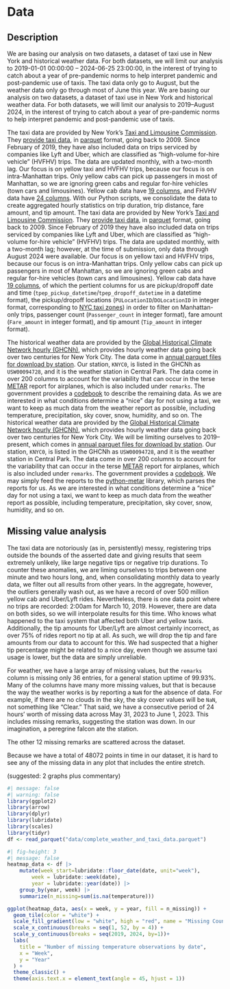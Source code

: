 # Data

## Description

We are basing our analysis on two datasets, a dataset of taxi use in New
York and historical weather data. For both datasets, we will limit our
analysis to 2019-01-01 00:00:00 – 2024-06-25 23:00:00, in the interest of trying to catch about a
year of pre-pandemic norms to help interpret pandemic and post-pandemic use
of taxis. The taxi data only go to August, but the weather data only go
through most of June this year.
We are basing our analysis on two datasets, a dataset of taxi use in New York and historical weather data. For both datasets, we will limit our analysis to 2019–August 2024, in the interest of trying to catch about a year of pre-pandemic norms to help interpret pandemic and post-pandemic use of taxis.

The taxi data are provided by New York’s [Taxi and Limousine
Commission](https://www.nyc.gov/site/tlc/index.page). They [provide taxi
data](https://www.nyc.gov/site/tlc/about/tlc-trip-record-data.page), in
[parquet](https://parquet.apache.org/) format, going back to 2009. Since
February of 2019, they have also included data on trips serviced by
companies like Lyft and Uber, which are classified as “high-volume for-hire
vehicle” (HVFHV) trips. The data are updated monthly, with a two-month lag.
Our focus is on yellow taxi and HVFHV trips, because our focus
is on intra-Manhattan trips. Only yellow cabs can pick up passengers in
most of Manhattan, so we are ignoring green cabs and regular for-hire
vehicles (town cars and limousines). Yellow cab data have [19
columns](https://www.nyc.gov/assets/tlc/downloads/pdf/data_dictionary_trip_records_yellow.pdf),
and FHVHV data have [24 columns](https://www.nyc.gov/assets/tlc/downloads/pdf/data_dictionary_trip_records_hvfhs.pdf).
With our Python scripts, we consolidate the data to create 
aggregated hourly statistics on trip duration, trip distance, fare amount,
and tip amount.
The taxi data are provided by New York’s [Taxi and Limousine Commission](https://www.nyc.gov/site/tlc/index.page). They [provide taxi data](https://www.nyc.gov/site/tlc/about/tlc-trip-record-data.page), in [parquet](https://parquet.apache.org/) format, going back to 2009. Since February of 2019 they have also included data on trips serviced by companies like Lyft and Uber, which are classified as “high-volume for-hire vehicle” (HVFHV) trips. The data are updated monthly, with a two-month lag; however, at the time of submission, only data through August 2024 were available. Our focus is on yellow taxi and HVFHV trips, because our focus is on intra-Manhattan trips. Only yellow cabs can pick up passengers in most of Manhattan, so we are ignoring green cabs and regular for-hire vehicles (town cars and limousines). Yellow cab data have [19 columns](https://www.nyc.gov/assets/tlc/downloads/pdf/data_dictionary_trip_records_yellow.pdf), of which the pertient columns for us are pickup/dropoff date and time (`tpep_pickup_datetime`/`tpep_dropoff_datetime` in a datetime format), the pickup/dropoff locations (`PULocationID`/`DOLocationID` in integer format, corresponding to [NYC taxi zones](https://d37ci6vzurychx.cloudfront.net/misc/taxi_zone_lookup.csv)) in order to filter on Manhattan-only trips, passenger count (`Passenger_count` in integer format), fare amount (`Fare_amount` in integer format), and tip amount (`Tip_amount` in integer format).

The historical weather data are provided by the [Global Historical Climate
Network hourly
(GHCNh)](https://www.ncei.noaa.gov/products/global-historical-climatology-network-hourly),
which provides hourly weather data going back over two centuries for New
York City. The data come in
[annual parquet files for download by
station](https://www.ncei.noaa.gov/oa/global-historical-climatology-network/index.html#hourly/access/by-year/).
Our station, `KNYC0`, is listed in the GHCNh as `USW00094728`, and it is
the weather station in Central Park. The data come in over 200 columns to
account for the variability that can occur in the terse
[METAR](https://en.wikipedia.org/wiki/METAR) report for airplanes, which is
also included under `remarks`. The government provides a
[codebook](https://www.ncei.noaa.gov/oa/global-historical-climatology-network/hourly/doc/ghcnh_DOCUMENTATION.pdf) to describe the remaining data. As we are interested in what conditions
determine a “nice” day for not using a taxi, we want to keep as much data
from the weather report as possible, including temperature, precipitation,
sky cover, snow, humidity, and so on. 
The historical weather data are provided by the [Global Historical Climate Network hourly (GHCNh)](https://www.ncei.noaa.gov/products/global-historical-climatology-network-hourly), which provides hourly weather data going back over two centuries for New York City. We will be limiting ourselves to 2019–present, which comes in [annual parquet files for download by station](https://www.ncei.noaa.gov/oa/global-historical-climatology-network/index.html#hourly/access/by-year/). Our station, `KNYC0`, is listed in the GHCNh as `USW00094728`, and it is the weather station in Central Park. The data come in over 200 columns to account for the variability that can occur in the terse [METAR](https://en.wikipedia.org/wiki/METAR) report for airplanes, which is also included under `remarks`. The government provides a [codebook](https://www.ncei.noaa.gov/oa/global-historical-climatology-network/hourly/doc/ghcnh_DOCUMENTATION.pdf). We may simply feed the reports to the [python-metar](https://github.com/python-metar/python-metar) library, which parses the reports for us. As we are interested in what conditions determine a “nice” day for not using a taxi, we want to keep as much data from the weather report as possible, including temperature, precipitation, sky cover, snow, humidity, and so on.

## Missing value analysis

The taxi data are notoriously (as in, persistently) messy, registering
trips outside the bounds of the asserted date and giving results that seem
extremely unlikely, like large negative tips or negative trip durations. 
To counter these anomalies, we are liming ourselves to trips between one
minute and two hours long, and, when consolidating monthly data to yearly
data, we filter out all results from other years.
In
the aggregate, however, the outliers generally wash out, as we have a
record of over 500 million yellow cab and Uber/Lyft rides. Nevertheless, there
is one data point where no trips are recorded: 2:00am for March 10, 2019.
However, there are data on both sides, so we will interpolate results for
this time. Who knows what happened to the taxi system that affected both
Uber and yellow taxis. Additionally, the tip amounts for Uber/Lyft are
almost certainly incorrect, as over 75% of rides report no tip at all. As
such, we will drop the tip and fare amounts from our data to account for
this. We had suspected that a higher tip percentage might be related to a
nice day, even though we assume taxi usage is lower, but the data are simply
unreliable.

For weather, we have a large array of missing values, but the `remarks`
column is missing only 36 entries, for a general station uptime of 99.93%.
Many of the columns have many more missing values, but that is because the
way the weather works is by reporting a `NaN` for the absence of data. For
example, if there are no clouds in the sky, the sky cover values will be
`NaN`, not something like "Clear." That said, we have a consecutive period
of 24 hours’ worth of missing data across May 31, 2023 to June 1, 2023.
This includes missing remarks, suggesting the station was down. In our
imagination, a peregrine falcon ate the station.

The other 12 missing remarks are scattered across the dataset.

Because we have a total of 48072 points in time in our dataset, it is hard
to see any of the missing data in any plot that includes the entire
stretch.

(suggested: 2 graphs plus commentary)


```r
#| message: false
#| warning: false
library(ggplot2)
library(arrow)
library(dplyr)
library(lubridate)
library(scales)
library(tidyr)
df <- read_parquet("data/complete_weather_and_taxi_data.parquet")
```
```r
#| fig-height: 3
#| message: false
heatmap_data <- df |>
    mutate(week_start=lubridate::floor_date(date, unit="week"),
        week = lubridate::week(date),
        year = lubridate::year(date)) |>
    group_by(year, week) |>
    summarize(n_missing=sum(is.na(temperature)))

ggplot(heatmap_data, aes(x = week, y = year, fill = n_missing)) +
  geom_tile(color = "white") +
  scale_fill_gradient(low = "white", high = "red", name = "Missing Count") +
  scale_x_continuous(breaks = seq(1, 52, by = 4)) + 
  scale_y_continuous(breaks = seq(2019, 2024, by=1))+
  labs(
    title = "Number of missing temperature observations by date",
    x = "Week",
    y = "Year"
  ) +
  theme_classic() +
  theme(axis.text.x = element_text(angle = 45, hjust = 1))
```